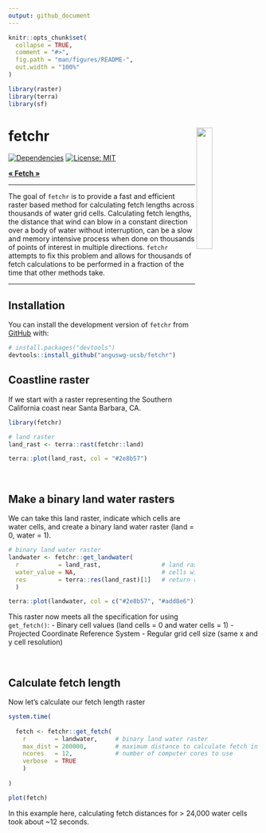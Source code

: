 ```yaml
---
output: github_document
---
```


<!-- README.md is generated from README.Rmd. Please edit that file -->

```r
knitr::opts_chunk$set(
  collapse = TRUE,
  comment = "#>",
  fig.path = "man/figures/README-",
  out.width = "100%"
)

library(raster)
library(terra)
library(sf)
```

# fetchr <img src="man/figures/fetchr_logo.png" align="right" width="25%" />

<!-- badges: start -->
[![Dependencies](https://img.shields.io/badge/dependencies-9/07-orange?style=flat)](#)
[![License: MIT](https://img.shields.io/badge/License-MIT-yellow.svg)](https://choosealicense.com/licenses/mit/)
<!-- badges: end -->

<div align="left">

  <p align="left">
    <a href="https://en.wikipedia.org/wiki/Wind_fetch"><strong>« Fetch »</strong></a>
    <br />
  </p>
</div>

<hr>

The goal of `fetchr` is to provide a fast and efficient raster based method for calculating fetch lengths across thousands of water grid cells. 
Calculating fetch lengths, the distance that wind can blow in a constant direction over a body of water without interruption, can be a slow and memory intensive process when done on thousands of points of interest in multiple directions. `fetchr` attempts to fix this problem and allows for thousands of fetch calculations to be performed in a fraction of the time that other methods take. 

<hr>

## Installation

You can install the development version of `fetchr` from [GitHub](https://github.com/anguswg-ucsb/fetchr) with:

``` r
# install.packages("devtools")
devtools::install_github("anguswg-ucsb/fetchr")
```

## Coastline raster

If we start with a raster representing the Southern California coast near Santa Barbara, CA.

```r
library(fetchr)

# land raster
land_rast <- terra::rast(fetchr::land)

terra::plot(land_rast, col = "#2e8b57")
```

<br>

## Make a binary land water rasters
We can take this land raster, indicate which cells are water cells, and create a binary land water raster (land = 0, water = 1).
```r
# binary land water raster 
landwater <- fetchr::get_landwater(
  r           = land_rast,                 # land raster
  water_value = NA,                        # cells with a value of NA are classified as water, all other cells are land
  res         = terra::res(land_rast)[1]   # return raster with the same cell resolution as input raster
  )

terra::plot(landwater, col = c("#2e8b57", "#add8e6"))
```

This raster now meets all the specification for using `get_fetch()`:
- Binary cell values (land cells = 0 and water cells = 1)
- Projected Coordinate Reference System
- Regular grid cell size (same x and y cell resolution)

<br>

## Calculate fetch length

Now let's calculate our fetch length raster
```r
system.time(
  
  fetch <- fetchr::get_fetch(
    r        = landwater,     # binary land water raster
    max_dist = 200000,        # maximum distance to calculate fetch in meters (200km)
    ncores   = 12,            # number of computer cores to use 
    verbose  = TRUE
    )
  
)

plot(fetch)
```

In this example here, calculating fetch distances for > 24,000 water cells took about ~12 seconds.






